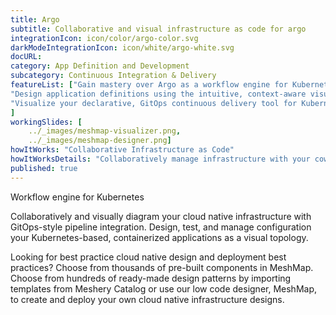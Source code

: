 ---
title: Argo  
subtitle: Collaborative and visual infrastructure as code for argo
integrationIcon: icon/color/argo-color.svg
darkModeIntegrationIcon: icon/white/argo-white.svg
docURL: 
category: App Definition and Development
subcategory: Continuous Integration & Delivery
featureList: ["Gain mastery over Argo as a workflow engine for Kubernetes",
"Design application definitions using the intuitive, context-aware visual designer, MeshMap.",
"Visualize your declarative, GitOps continuous delivery tool for Kubernetes."
]
workingSlides: [
    ../_images/meshmap-visualizer.png,
    ../_images/meshmap-designer.png]
howItWorks: "Collaborative Infrastructure as Code"
howItWorksDetails: "Collaboratively manage infrastructure with your coworkers synchronously sharing the same designs."
published: true
---
<p>
    Workflow engine for Kubernetes
</p>
<p>
    Collaboratively and visually diagram your cloud native infrastructure with GitOps-style pipeline integration. Design, test, and manage configuration your Kubernetes-based, containerized applications as a visual topology.
</p>
<p>
    Looking for best practice cloud native design and deployment best practices? Choose from thousands of pre-built components in MeshMap. Choose from hundreds of ready-made design patterns by importing templates from Meshery Catalog or use our low code designer, MeshMap, to create and deploy your own cloud native infrastructure designs.
</p>